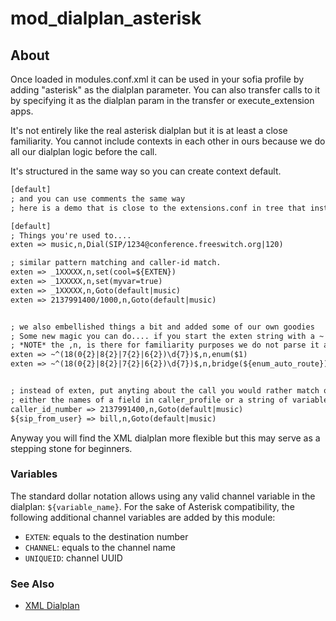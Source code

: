 
# mod_dialplan_asterisk 

 

## About

Once loaded in modules.conf.xml it can be used in your sofia profile by adding "asterisk" as the dialplan parameter. You can also transfer calls to it by specifying it as the dialplan param in the transfer or execute\_extension apps.

It's not entirely like the real asterisk dialplan but it is at least a close familiarity. You cannot include contexts in each other in ours because we do all our dialplan logic before the call.

It's structured in the same way so you can create context default.

```xml
[default]
; and you can use comments the same way
; here is a demo that is close to the extensions.conf in tree that installs by default

[default]
; Things you're used to....
exten => music,n,Dial(SIP/1234@conference.freeswitch.org|120)

; similar pattern matching and caller-id match.
exten => _1XXXXX,n,set(cool=${EXTEN})
exten => _1XXXXX,n,set(myvar=true)
exten => _1XXXXX,n,Goto(default|music)
exten => 2137991400/1000,n,Goto(default|music)


; we also embellished things a bit and added some of our own goodies
; Some new magic you can do.... if you start the exten string with a ~ it implies PCRE regex
; *NOTE* the ,n, is there for familiarity purposes we do not parse it anyway nor will we honor line numbers.
exten => ~^(18(0{2}|8{2}|7{2}|6{2})\d{7})$,n,enum($1)
exten => ~^(18(0{2}|8{2}|7{2}|6{2})\d{7})$,n,bridge(${enum_auto_route})  


; instead of exten, put anyting about the call you would rather match on.
; either the names of a field in caller_profile or a string of variables to expand.
caller_id_number => 2137991400,n,Goto(default|music)
${sip_from_user} => bill,n,Goto(default|music)
```

Anyway you will find the XML dialplan more flexible but this may serve as a stepping stone for beginners.

### Variables

The standard dollar notation allows using any valid channel variable in the dialplan: `${variable_name}`. For the sake of Asterisk compatibility, the following additional channel variables are added by this module:

* `EXTEN`: equals to the destination number
* `CHANNEL`: equals to the channel name
* `UNIQUEID`: channel UUID

### See Also

* [XML Dialplan](../Dialplan/XML-Dialplan/index.mdx#about)


